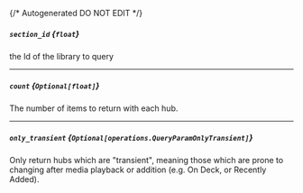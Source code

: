 {/* Autogenerated DO NOT EDIT  */}

##### `section_id` *{`float`}*
the Id of the library to query

---
##### `count` *{`Optional[float]`}*
The number of items to return with each hub.

---
##### `only_transient` *{`Optional[operations.QueryParamOnlyTransient]`}*
Only return hubs which are "transient", meaning those which are prone to changing after media playback or addition (e.g. On Deck, or Recently Added).
<Collapsible openLabel={Labels.showProperties} closeLabel={Labels.hideProperties}>
    <QueryParamOnlyTransient/>
</Collapsible>


